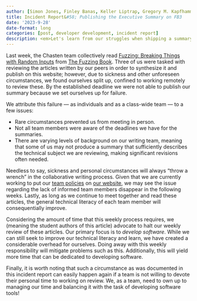 ```yaml
---
author: [Simon Jones, Finley Banas, Keller Liptrap, Gregory M. Kapfhammer]
title: Incident Report&#58; Publishing the Executive Summary on FB3
date: '2023-9-28'
date-format: long
categories: [post, developer development, incident report]
description: <em>Let's learn from our struggles when shipping a summary!</em>
---
```


Last week, the Chasten team collectively read [Fuzzing: Breaking Things with
Random Inputs](https://www.fuzzingbook.org/html/Fuzzer.html) from [The Fuzzing
Book](https://www.fuzzingbook.org/). Three of us were tasked with reviewing the
articles written by our peers in order to synthesize it and publish on this
website; however, due to sickness and other unforeseen circumstances, we found
ourselves split up, confined to working remotely to review these. By the
established deadline we were not able to publish our summary because we set
ourselves up for failure.

We attribute this failure --- as individuals and as a class-wide team --- to a
few issues:

- Rare circumstances prevented us from meeting in person.
- Not all team members were aware of the deadlines we have for the summaries.
- There are varying levels of background on our writing team, meaning that some
of us may not produce a summary that sufficiently describes the technical
subject we are reviewing, making significant revisions often needed.

Needless to say, sickness and personal circumstances will always "throw a
wrench" in the collaborative writing process. Given that we are currently
working to put our [team policies](../../policies/index.qmd) on [our
website](https://www.developerdevelopment.com/), we may see the issue regarding
the lack of informed team members disappear in the following weeks. Lastly, as
long as we continue to meet together and read these articles, the general
technical literacy of each team member will consequentially improve.

Considering the amount of time that this weekly process requires, we (meaning
the student authors of this article) advocate to halt our weekly review of these
articles. Our primary focus is to *develop software*. While we can still seek to
improve our technical literacy and learn, we have created a considerable
overhead for ourselves. Doing away with this weekly responsibility will mitigate
problems such as this. Additionally, this will yield more time that can be
dedicated to developing software.

Finally, it is worth noting that such a circumstance as was documented in this
incident report can easily happen again if a team is not willing to devote their
personal time to working on review. We, as a team, need to own up to managing our
time and balancing it with the task of developing software tools!

